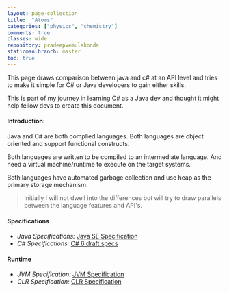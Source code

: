 ```yaml
---
layout: page-collection
title:  "Atoms"
categories: ["physics", "chemistry"]
comments: true
classes: wide
repository: pradeepvemulakonda
staticman.branch: master
toc: true
---
```


This page draws comparison between java and c# at an API level and tries to make it simple for C# or Java developers to gain either skills.

This is part of my journey in learning C# as a Java dev and thought it might help fellow devs to create this document.

#### Introduction:

Java and C# are both complied languages. Both languages are object oriented and support functional constructs.

Both languages are written to be compiled to an intermediate language. And need a virtual machine/runtime to execute on the target systems.

Both languages have automated garbage collection and use heap as the primary storage mechanism.

> Initially I will not dwell into the differences but will try to draw parallels between the language features and API's.

#### Specifications

- *Java Specifications:* [Java SE Specification](https://docs.oracle.com/javase/specs/jls/se11/html/index.html)
- *C# Specifications:* [C# 6 draft specs](https://github.com/dotnet/csharplang/tree/master/spec)

#### Runtime
- *JVM Specification:* [JVM Specification](https://docs.oracle.com/javase/specs/jvms/se11/html/index.html)
- *CLR Specification:* [CLR Specification](https://www.ecma-international.org/publications/standards/Ecma-335.htm)
